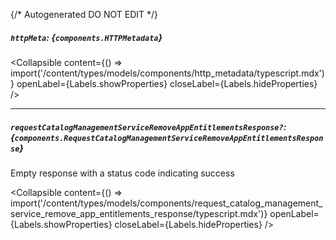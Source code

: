 {/* Autogenerated DO NOT EDIT  */}

##### `httpMeta`: *{`components.HTTPMetadata`}*

<Collapsible content={() => import('/content/types/models/components/http_metadata/typescript.mdx')} openLabel={Labels.showProperties} closeLabel={Labels.hideProperties} />


---
##### `requestCatalogManagementServiceRemoveAppEntitlementsResponse?`: *{`components.RequestCatalogManagementServiceRemoveAppEntitlementsResponse`}*
Empty response with a status code indicating success

<Collapsible content={() => import('/content/types/models/components/request_catalog_management_service_remove_app_entitlements_response/typescript.mdx')} openLabel={Labels.showProperties} closeLabel={Labels.hideProperties} />



